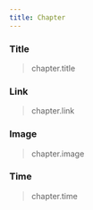 ```yaml
---
title: Chapter
---
```


### Title
> chapter.title

### Link
> chapter.link

### Image
> chapter.image

### Time
> chapter.time
